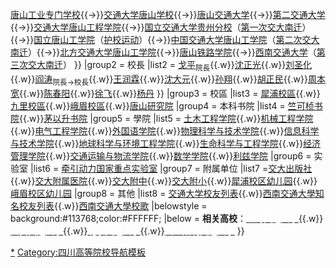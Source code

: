 {{Navbox
|name  = 西南交通大学
|title = [[西南交通大学|<span style="color:#ffffff;">西南交通大學</span>]]
|titlestyle = background:#113768;color:#ffffff;
|groupstyle = background:#113768;color:#ffffff;
|listclass = hlist
|liststyle = background:#ffffff;
|evenstyle = background:#F0F2F5;
|state = {{{state|autocollapse}}}
|above = '''校長'''：[[杨丹 (1962年)|<span style="color:white;">杨丹</span>]] '''党委书记'''：[[王顺洪|<span style="color:white;">王顺洪</span>]]
|abovestyle=background:#113768;color:#ffffff;
|group1 = [[西南交通大學校史|歷史]]
|list1 = {{Navbox subgroup
|groupstyle=background:#113768;font-weight:normal;color:#ffffff;
|liststyle= background:#ffffff;
|evenstyle  = background:#F0F2F5;
| group1 = 創辦人
| list1  = [[王文韶]]
| group2 = [[西南交通大學校史|<span style="color:white;">校史</span>]]
| list2  = [[山海关北洋铁路官学堂]]{{→}}[[邮传部唐山路矿学堂]]{{→}}[[唐山工业专门学校]]{{→}}[[交通大学唐山学校]]{{→}}[[唐山交通大学]]{{→}}[[第二交通大学]]{{→}}[[交通大学唐山工程学院]]{{→}}[[国立交通大学贵州分校]]（[[交通大学第一次南迁|第一次交大南迁]]）{{→}}[[国立唐山工学院]]（[[护校运动]]）{{→}}[[中国交通大学唐山工学院]]（[[第二次交大南迁]]）{{→}}[[北方交通大学唐山工学院]]{{→}}[[唐山铁路学院]]{{→}}[[西南交通大学]]（[[第三次交大南迁]]）
}}
|group2 = 校長
|list2 = {{Navbox subgroup
|groupstyle=background:#113768;font-weight:normal;color:#ffffff;
|liststyle=background:#ffffff;
|evenstyle  = background:#F0F2F5;
| list1 = 請參見： [[西南交通大学校长列表]]
| group2 = 西南交通大學時期校长
| list2  = [[杜景云]]<sub>所長</sub>{{.w}}[[戈平]]<sub>院長</sub>{{.w}}[[沈正光]]{{.w}}[[刘圣化]]{{.w}}[[阎涛]]<sub>院長→校長</sub>{{.w}}[[王润霖]]{{.w}}[[沈大元]]{{.w}}[[孙翔]]{{.w}}[[胡正民]]{{.w}}[[周本宽]]{{.w}}[[陈春阳]]{{.w}}[[徐飞 (1964年)|徐飞]]{{.w}}[[杨丹 (1962年)|杨丹]]
}}
|group3 = 校區
|list3 = [[西南交通大学|犀浦校區]]{{.w}}[[西南交通大学九里校区|九里校區]]{{.w}}[[西南交通大学峨眉校区|峨眉校區]]{{.w}}[[西南交通大学唐山研究院|唐山研究院]]
|group4 = 本科书院
|list4 = [[西南交通大学竺可桢书院|竺可桢书院]]{{.w}}[[西南交通大学茅以升书院|茅以升书院]]
|group5 = 學院
|list5 =  [[西南交通大学土木工程学院|土木工程学院]]{{.w}}[[西南交通大学机械工程学院|机械工程学院]]{{.w}}[[西南交通大学电气工程学院|电气工程学院]]{{.w}}[[西南交通大学外国语学院|外国语学院]]{{.w}}[[西南交通大学物理科学与技术学院|物理科学与技术学院]]{{.w}}[[西南交通大学信息科学与技术学院|信息科学与技术学院]]{{.w}}[[西南交通大学地球科学与环境工程学院|地球科学与环境工程学院]]{{.w}}[[西南交通大学生命科学与工程学院|生命科学与工程学院]]{{.w}}[[西南交通大学经济管理学院|经济管理学院]]{{.w}}[[西南交通大学交通运输与物流学院|交通运输与物流学院]]{{.w}}[[西南交通大学数学学院|数学学院]]{{.w}}[[西南交通大学利兹学院|利兹学院]]
|group6 = 实验室
|list6 = [[牵引动力国家重点实验室]]
|group7 = 附属单位
|list7 =[[西南交通大学出版社|交大出版社]]{{.w}}[[西南交通大学附属医院|交大附属医院]]{{.w}}[[西南交通大学附属中学|交大附中]]{{.w}}[[西南交通大学附属小学|交大附小]]{{.w}}[[西南交通大学附属幼儿园|犀浦校区幼儿园]]{{.w}}[[西南交通大学峨眉校区附属幼儿园|峨眉校区幼儿园]]
|group8 = 其他
|list8 = [[交通大学校友列表]]{{.w}}[[西南交通大學知名校友列表]]{{.w}}[[西南交通大學校歌]]
|belowstyle = background:#113768;color:#FFFFFF;
|below = '''相关高校'''：[[上海交通大学|<span style="color:white;">上海交通大学</span>]]{{.w}}[[西安交通大学|<span style="color:white;">西安交通大学</span>]]{{.w}}[[北京交通大学|<span style="color:white;">北京交通大学</span>]]{{.w}}[[國立陽明交通大學|<span style="color:white;">国立阳明交通大学</span>]]
}}<noinclude>
[[Category:西南交通大學|*]]
[[Category:四川高等院校导航模板]]
</noinclude>